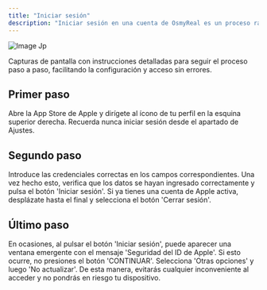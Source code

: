 ```yaml
---
title: "Iniciar sesión"
description: "Iniciar sesión en una cuenta de OsmyReal es un proceso rápido y sin complicaciones. En solo unos pocos pasos, podrás acceder a tu cuenta de forma segura y eficiente. Sigue las instrucciones a continuación para iniciar sesión sin ningún inconveniente."
---
```


![Image Jp](/images/image.jpg)

Capturas de pantalla con instrucciones detalladas para seguir el proceso paso a paso, facilitando la configuración y acceso sin errores.

## Primer paso

Abre la App Store de Apple y dirígete al ícono de tu perfil en la esquina superior derecha. Recuerda nunca iniciar sesión desde el apartado de Ajustes.

## Segundo paso

Introduce las credenciales correctas en los campos correspondientes. Una vez hecho esto, verifica que los datos se hayan ingresado correctamente y pulsa el botón 'Iniciar sesión'. Si ya tienes una cuenta de Apple activa, desplázate hasta el final y selecciona el botón 'Cerrar sesión'.

## Último paso

En ocasiones, al pulsar el botón 'Iniciar sesión', puede aparecer una ventana emergente con el mensaje 'Seguridad del ID de Apple'. Si esto ocurre, no presiones el botón 'CONTINUAR'. Selecciona 'Otras opciones' y luego 'No actualizar'. De esta manera, evitarás cualquier inconveniente al acceder y no pondrás en riesgo tu dispositivo.